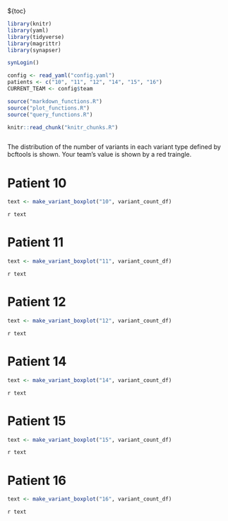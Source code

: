 ${toc}

```r
library(knitr)
library(yaml)
library(tidyverse)
library(magrittr)
library(synapser)

synLogin()

config <- read_yaml("config.yaml")
patients <- c("10", "11", "12", "14", "15", "16")
CURRENT_TEAM <- config$team

source("markdown_functions.R")
source("plot_functions.R")
source("query_functions.R")

knitr::read_chunk("knitr_chunks.R")

```

```r
```
The distribution of the number of variants in each variant type defined by bcftools is shown. Your team's value is shown by a red traingle.

# Patient 10
```r
text <- make_variant_boxplot("10", variant_count_df)
```
`r text`

# Patient 11
```r
text <- make_variant_boxplot("11", variant_count_df)
```
`r text`

# Patient 12
```r
text <- make_variant_boxplot("12", variant_count_df)
```
`r text`

# Patient 14
```r
text <- make_variant_boxplot("14", variant_count_df)
```
`r text`

# Patient 15
```r
text <- make_variant_boxplot("15", variant_count_df)
```
`r text`

# Patient 16
```r
text <- make_variant_boxplot("16", variant_count_df)
```
`r text`